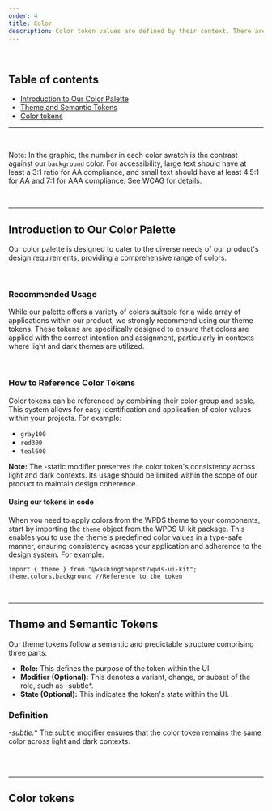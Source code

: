 ```yaml
---
order: 4
title: Color
description: Color token values are defined by their context. There are two contexts we currently support a "light" and "dark" context. Toggle the sun/moon in the top right of the site to see each context.
---
```


<BR />

## Table of contents

- [Introduction to Our Color Palette](/foundations/color#Introduction%20to%20Our%20Color%20Palette)
- [Theme and Semantic Tokens](/foundations/color#Theme%20and%20Semantic%20Tokens)
- [Color tokens](/foundations/color#Color%20tokens)

---


<ColorSamples />

<BR />

Note: In the graphic, the number in each color swatch is the contrast against our `background` color. For accessibility, large text should have at least a 3:1 ratio for AA compliance, and small text should have at least 4.5:1 for AA and 7:1 for AAA compliance. See WCAG for details.

<BR />

---

## Introduction to Our Color Palette

Our color palette is designed to cater to the diverse needs of our product's design requirements, providing a comprehensive range of colors.

<BR />

### Recommended Usage 

While our palette offers a variety of colors suitable for a
wide array of applications within our product, we strongly recommend using our theme
tokens. These tokens are specifically designed to ensure that colors are applied
with the correct intention and assignment, particularly in contexts where light and
dark themes are utilized.



<BR />

### How to Reference Color Tokens

Color tokens can be referenced by combining their color group and scale. This system allows for easy identification and application of color values within your projects. For example:

- `gray100`
- `red300`
- `teal600`

**Note:**  The -static modifier preserves the color token's consistency across light and dark contexts. Its usage should be limited within the scope of our product to maintain design coherence.


#### Using our tokens in code

When you need to apply colors from the WPDS theme to your components, start by importing the `theme` object from the WPDS UI kit package. This enables you to use the theme's predefined color values in a type-safe manner, ensuring consistency across your application and adherence to the design system.
For example:

`import { theme } from "@washingtonpost/wpds-ui-kit";`
`theme.colors.background //Reference to the token`

<BR />

---

## Theme and Semantic Tokens

Our theme tokens follow a semantic and predictable structure comprising three parts:

- **Role:** This defines the purpose of the token within the UI.
- **Modifier (Optional):** This denotes a variant, change, or subset of the role, such as -subtle*.
- **State (Optional):** This indicates the token's state within the UI.

### Definition
**-subtle*:** The subtle modifier ensures that the color token remains the same color across light and dark contexts.


<BR />

<ThemeTokens />

<BR />

---

## Color tokens

<ColorTokenTable />

<BR />

<BR size="xl" />
